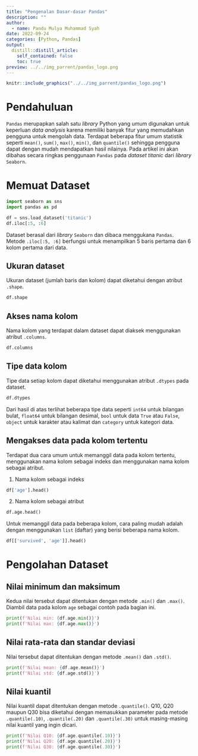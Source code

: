 ```yaml
---
title: "Pengenalan Dasar-dasar Pandas"
description: ""  
author:
  - name: Pandu Mulya Muhammad Syah
date: 2022-09-24
categories: [Python, Pandas]
output:
  distill::distill_article:
    self_contained: false
    toc: true
preview: ../../img_parrent/pandas_logo.png
---
```


```r
knitr::include_graphics("../../img_parrent/pandas_logo.png")
```

# Pendahuluan
`Pandas` merupapkan salah satu *library* Python yang umum digunakan untuk keperluan *data analysis* karena memiliki banyak fitur yang memudahkan pengguna untuk mengolah data. Terdapat beberapa fitur umum statistik seperti `mean()`, `sum()`, `max()`, `min()`, dan `quantile()` sehingga pengguna dapat dengan mudah mendapatkan hasil nilainya. Pada artikel ini akan dibahas secara ringkas penggunaan `Pandas` pada *dataset titanic* dari *library* `Seaborn`.

# Memuat Dataset

```python
import seaborn as sns
import pandas as pd

df = sns.load_dataset('titanic')
df.iloc[:5, :6]
```

Dataset berasal dari *library* `Seaborn` dan dibaca menggukana `Pandas`. Metode `.iloc[:5, :6]` berfungsi untuk menampilkan 5 baris pertama dan 6 kolom pertama dari data.

## Ukuran dataset

Ukuran dataset (jumlah baris dan kolom) dapat diketahui dengan atribut `.shape`.

```python
df.shape
```

## Akses nama kolom

Nama kolom yang terdapat dalam dataset dapat diaksek menggunakan atribut `.columns`.

```python
df.columns
```


## Tipe data kolom

Tipe data setiap kolom dapat diketahui menggunakan atribut `.dtypes` pada dataset.

```python
df.dtypes
```

Dari hasil di atas terlihat beberapa tipe data seperti `int64` untuk bilangan bulat, `float64` untuk bilangan desimal, `bool` untuk data `True` atau `False`, `object` untuk karakter atau kalimat dan `category` untuk kategori data.

## Mengakses data pada kolom tertentu

Terdapat dua cara umum untuk memanggil data pada kolom tertentu, menggunakan nama kolom sebagai indeks dan menggunakan nama kolom sebagai atribut.

1. Nama kolom sebagai indeks

```python
df['age'].head()
```

2. Nama kolom sebagai atribut

```python
df.age.head()
```

Untuk memanggil data pada beberapa kolom, cara paling mudah adalah dengan menggunakan `list` (daftar) yang berisi beberapa nama kolom.

```python
df[['survived', 'age']].head()
```

# Pengolahan Dataset
## Nilai minimum dan maksimum
Kedua nilai tersebut dapat ditentukan dengan metode `.min()` dan `.max()`. Diambil data pada kolom `age` sebagai contoh pada bagian ini.

```python
print(f'Nilai min: {df.age.min()}')
print(f'Nilai max: {df.age.max()}')
```

## Nilai rata-rata dan standar deviasi
Nilai tersebut dapat ditentukan dengan metode `.mean()` dan `.std()`.

```python
print(f'Nilai mean: {df.age.mean()}')
print(f'Nilai std: {df.age.std()}')
```

## Nilai kuantil
Nilai kuantil dapat ditentukan dengan metode `.quantile()`. Q10, Q20 maupun Q30 bisa diketahui dengan memasukkan parameter pada metode `.quantile(.10)`, `.quantile(.20)` dan `.quantile(.30)` untuk masing-masing nilai kuantil yang ingin dicari.

```python
print(f'Nilai Q10: {df.age.quantile(.10)}')
print(f'Nilai Q20: {df.age.quantile(.20)}')
print(f'Nilai Q30: {df.age.quantile(.30)}')
```

